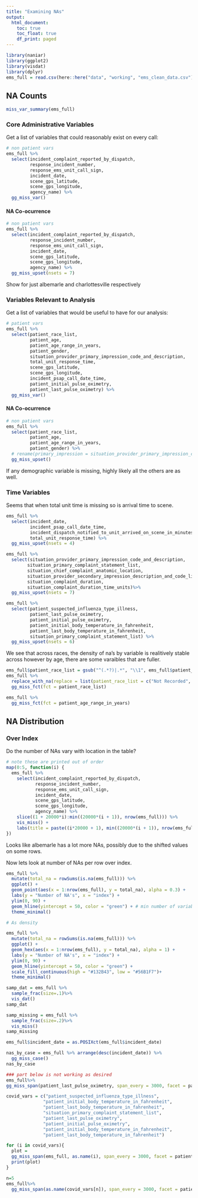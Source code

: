 ```yaml
---
title: "Examining NAs"
output: 
  html_document:
    toc: true
    toc_float: true
    df_print: paged
---
```


```r
library(naniar)
library(ggplot2)
library(visdat)
library(dplyr)
ems_full = read.csv(here::here("data", "working", "ems_clean_data.csv"))
```

## NA Counts

```r
miss_var_summary(ems_full)
```

### Core Administrative Variables

Get a list of variables that could reasonably exist on every call:

```r
# non patient vars
ems_full %>% 
  select(incident_complaint_reported_by_dispatch, 
         response_incident_number,
         response_ems_unit_call_sign,
         incident_date,
         scene_gps_latitude,
         scene_gps_longitude,
         agency_name) %>% 
  gg_miss_var()
```

#### NA Co-ocurrence

```r
# non patient vars
ems_full %>% 
  select(incident_complaint_reported_by_dispatch,
         response_incident_number,
         response_ems_unit_call_sign,
         incident_date,
         scene_gps_latitude,
         scene_gps_longitude,
         agency_name) %>%  
  gg_miss_upset(nsets = 7)
```

Show for just albemarle and charlottesville respectively


### Variables Relevant to Analysis

Get a list of variables that would be useful to have for our analysis:

```r
# patient vars
ems_full %>% 
  select(patient_race_list, 
         patient_age,
         patient_age_range_in_years,
         patient_gender,
         situation_provider_primary_impression_code_and_description,
         total_unit_response_time,
         scene_gps_latitude,
         scene_gps_longitude,
         incident_psap_call_date_time,
         patient_initial_pulse_oximetry,
         patient_last_pulse_oximetry) %>% 
  gg_miss_var()
```

#### NA Co-ocurrence

```r
# non patient vars
ems_full %>% 
  select(patient_race_list, 
         patient_age,
         patient_age_range_in_years,
         patient_gender) %>% 
  # rename(primary_impression = situation_provider_primary_impression_code_and_description) %>%
  gg_miss_upset()
```

If any demographic variable is missing, highly likely all the others are as well. 

### Time Variables
Seems that when total unit time is missing so is arrival time to scene.
```r
ems_full %>% 
  select(incident_date,
         incident_psap_call_date_time,
         incident_dispatch_notified_to_unit_arrived_on_scene_in_minutes,
         total_unit_response_time) %>% 
  gg_miss_upset(nsets = 4)

```

```r
ems_full %>% 
  select(situation_provider_primary_impression_code_and_description,
        situation_primary_complaint_statement_list,
        situation_chief_complaint_anatomic_location,
        situation_provider_secondary_impression_description_and_code_list,
        situation_complaint_duration,
        situation_complaint_duration_time_units)%>%
  gg_miss_upset(nsets = 7)

```



```r
ems_full %>% 
  select(patient_suspected_influenza_type_illness,
         patient_last_pulse_oximetry,
         patient_initial_pulse_oximetry,
         patient_initial_body_temperature_in_fahrenheit,
         patient_last_body_temperature_in_fahrenheit,
         situation_primary_complaint_statement_list) %>%  
  gg_miss_upset(nsets = 6)
```

We see that across races, the density of na's by variable is realitively stable across however by age, there are some varaibles that are fuller. 
```r
ems_full$patient_race_list = gsub("^(.*?)|.*", "\\1", ems_full$patient_race_list)
ems_full %>%
  replace_with_na(replace = list(patient_race_list = c("Not Recorded", "Not Applicable"))) %>% 
  gg_miss_fct(fct = patient_race_list)

ems_full %>% 
  gg_miss_fct(fct = patient_age_range_in_years)

```

## NA Distribution

### Over Index

Do the number of NAs vary with location in the table?

```r
# note these are printed out of order
map(0:5, function(i) {
  ems_full %>% 
    select(incident_complaint_reported_by_dispatch,
           response_incident_number,
           response_ems_unit_call_sign,
           incident_date,
           scene_gps_latitude,
           scene_gps_longitude,
           agency_name) %>% 
    slice((1 + 20000*i):min((20000*(i + 1)), nrow(ems_full))) %>% 
    vis_miss() +
    labs(title = paste((i*20000 + 1), min((20000*(i + 1)), nrow(ems_full)), sep = ":"))
})
```

Looks like albemarle has a lot more NAs, possibly due to the shifted values on some rows. 

Now lets look at number of NAs per row over index. 

```r
ems_full %>% 
  mutate(total_na = rowSums(is.na(ems_full))) %>%
  ggplot() + 
  geom_point(aes(x = 1:nrow(ems_full), y = total_na), alpha = 0.3) + 
  labs(y = "Number of NA's", x = "index") +
  ylim(0, 90) +
  geom_hline(yintercept = 50, color = "green") + # min number of variables to contain all admin data
  theme_minimal()

# As density

ems_full %>% 
  mutate(total_na = rowSums(is.na(ems_full))) %>%
  ggplot() + 
  geom_hex(aes(x = 1:nrow(ems_full), y = total_na), alpha = 1) + 
  labs(y = "Number of NA's", x = "index") +
  ylim(0, 90) +
  geom_hline(yintercept = 50, color = "green") +
  scale_fill_continuous(high = "#132B43", low = "#56B1F7")+
  theme_minimal()
```


```r

samp_dat = ems_full %>%
  sample_frac(size=.1)%>%
  vis_dat()
samp_dat

samp_missing = ems_full %>%
  sample_frac(size=.2)%>%
  vis_miss()
samp_missing

ems_full$incident_date = as.POSIXct(ems_full$incident_date)

nas_by_case = ems_full %>% arrange(desc(incident_date)) %>%
  gg_miss_case()
nas_by_case

### part below is not working as desired
ems_full%>%
gg_miss_span(patient_last_pulse_oximetry, span_every = 3000, facet = patient_race_list)

covid_vars = c("patient_suspected_influenza_type_illness",
              "patient_initial_body_temperature_in_fahrenheit",
              "patient_last_body_temperature_in_fahrenheit",
              "situation_primary_complaint_statement_list",
              "patient_last_pulse_oximetry",
              "patient_initial_pulse_oximetry",
              "patient_initial_body_temperature_in_fahrenheit",
              "patient_last_body_temperature_in_fahrenheit")

for (i in covid_vars){
  plot = 
  gg_miss_span(ems_full, as.name(i), span_every = 3000, facet = patient_race_list)+labs(title = as.name(covid_vars[i]))
  print(plot)
}

n=5
ems_full%>%
  gg_miss_span(as.name(covid_vars[n]), span_every = 3000, facet = patient_race_list) + labs(title = as.name(covid_vars[n]))

```
